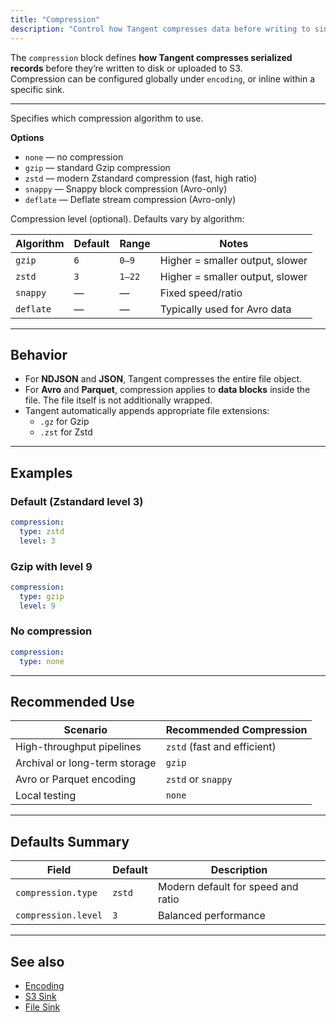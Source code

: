 ```yaml
---
title: "Compression"
description: "Control how Tangent compresses data before writing to sinks."
---
```


The `compression` block defines **how Tangent compresses serialized records** before they’re written to disk or uploaded to S3.  
Compression can be configured globally under `encoding`, or inline within a specific sink.

---

<ParamField path="compression.type" type="string" required>
Specifies which compression algorithm to use.

**Options**
- `none` — no compression  
- `gzip` — standard Gzip compression  
- `zstd` — modern Zstandard compression (fast, high ratio)  
- `snappy` — Snappy block compression (Avro-only)  
- `deflate` — Deflate stream compression (Avro-only)
</ParamField>

<ParamField path="compression.level" type="int">
Compression level (optional).  
Defaults vary by algorithm:

| Algorithm | Default | Range | Notes |
|------------|----------|--------|--------|
| `gzip` | `6` | `0–9` | Higher = smaller output, slower |
| `zstd` | `3` | `1–22` | Higher = smaller output, slower |
| `snappy` | — | — | Fixed speed/ratio |
| `deflate` | — | — | Typically used for Avro data |
</ParamField>

---

## Behavior

- For **NDJSON** and **JSON**, Tangent compresses the entire file object.  
- For **Avro** and **Parquet**, compression applies to **data blocks** inside the file. The file itself is not additionally wrapped.
- Tangent automatically appends appropriate file extensions:
  - `.gz` for Gzip
  - `.zst` for Zstd

---

## Examples

### Default (Zstandard level 3)

```yaml tangent.yaml icon=upload
compression:
  type: zstd
  level: 3
````

### Gzip with level 9

```yaml tangent.yaml icon=upload
compression:
  type: gzip
  level: 9
```

### No compression

```yaml tangent.yaml icon=upload
compression:
  type: none
```

---

## Recommended Use

| Scenario                      | Recommended Compression     |
| ----------------------------- | --------------------------- |
| High-throughput pipelines     | `zstd` (fast and efficient) |
| Archival or long-term storage | `gzip`                      |
| Avro or Parquet encoding      | `zstd` or `snappy`          |
| Local testing                 | `none`                      |

---

## Defaults Summary

| Field               | Default | Description                        |
| ------------------- | ------- | ---------------------------------- |
| `compression.type`  | `zstd`  | Modern default for speed and ratio |
| `compression.level` | `3`     | Balanced performance               |

---

## See also

* [Encoding](/sinks/encoding)
* [S3 Sink](/sinks/s3)
* [File Sink](/sinks/file)
